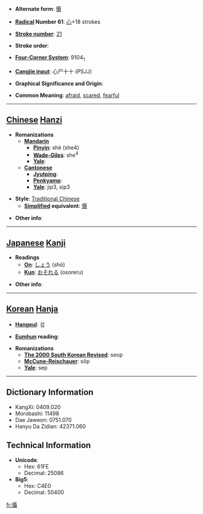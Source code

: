 * '''Alternate form''': [[慑]]

* '''[[Wiktionary:Chinese radical index| Radical]] Number 61''': [[Wiktionary:Chinese radical index 心|心]]+18 strokes

* '''[[Wiktionary:Chinese total strokes index|Stroke number]]''': [[Wiktionary:Chinese total strokes index 21|21]]

* '''Stroke order''': 

* '''[[Wiktionary:Chinese four corner index|Four-Corner System]]''': 9104<sub>1</sub>

* '''[[Wiktionary:Chinese Cangjie index|Cangjie input]]''': 心尸十十 (PSJJ)

* '''Graphical Significance and Origin''': 

* '''Common Meaning''': [[afraid]], [[scared]], [[fearful]]

----

== [[Chinese]] [[Hanzi]] ==

* '''Romanizations'''
** '''[[Mandarin]]'''
*** '''[[Pinyin]]''': shè (she4)
*** '''[[Wade-Giles]]''': she<sup>4</sup>
*** '''[[Yale]]''': 
** '''[[Cantonese]]'''
*** '''[[Jyutping]]''':
*** '''[[Penkyamp]]''': 
*** '''[[Yale]]''': jip3, sip3

* '''Style''': [[Traditional Chinese]] 
** '''[[Simplified Chinese|Simplified]] equivalent''': [[慑]]

* '''Other info''': 

----

== [[Japanese]] [[Kanji]] ==

* '''Readings'''
** '''[[On]]''': [[しょう]] (shō)
** '''[[Kun]]''': [[おそれる]] (osoreru)

* '''Other info''':  

----

== [[Korean]] [[Hanja]] ==

* '''[[Hangeul]]''': 섭

* '''[[Eumhun]] reading''': 

* '''Romanizations'''
** '''[[The 2000 South Korean Revised Romanization|The 2000 South Korean Revised]]''': seop
** '''[[McCune-Reischauer]]''': sŏp
** '''[[Yale]]''': sep

----

== Dictionary Information ==

* KangXi: 0409.020
* Morobashi: 11498
* Dae Jaweon: 0751.070
* Hanyu Da Zidian: 42371.060

== Technical Information ==

* '''Unicode''':
** Hex: 61FE
** Decimal: 25086
* '''Big5''':
** Hex: C4E0
** Decimal: 50400

[[fr:懾]]